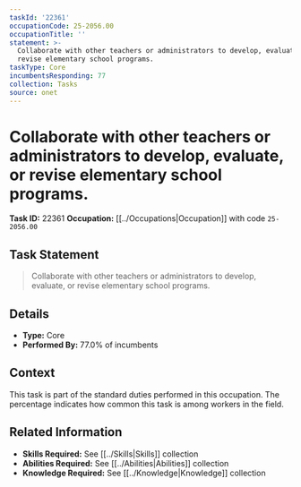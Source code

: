 ```yaml
---
taskId: '22361'
occupationCode: 25-2056.00
occupationTitle: ''
statement: >-
  Collaborate with other teachers or administrators to develop, evaluate, or
  revise elementary school programs.
taskType: Core
incumbentsResponding: 77
collection: Tasks
source: onet
---
```

# Collaborate with other teachers or administrators to develop, evaluate, or revise elementary school programs.

**Task ID:** 22361
**Occupation:** [[../Occupations|Occupation]] with code `25-2056.00`

## Task Statement

> Collaborate with other teachers or administrators to develop, evaluate, or revise elementary school programs.

## Details

- **Type:** Core
- **Performed By:** 77.0% of incumbents

## Context

This task is part of the standard duties performed in this occupation. The percentage indicates how common this task is among workers in the field.

## Related Information

- **Skills Required:** See [[../Skills|Skills]] collection
- **Abilities Required:** See [[../Abilities|Abilities]] collection
- **Knowledge Required:** See [[../Knowledge|Knowledge]] collection
